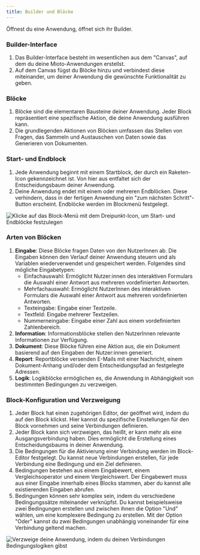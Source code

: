 ```yaml
---
title: Builder und Blöcke
---
```


Öffnest du eine Anwendung, öffnet sich ihr Builder.

### **Builder-Interface**

1. Das Builder-Interface besteht im wesentlichen aus dem "Canvas", auf dem du deine Mioto-Anwendungen erstellst.
2. Auf dem Canvas fügst du Blöcke hinzu und verbindest diese miteinander, um deiner Anwendung die gewünschte Funktionalität zu geben.

### **Blöcke**

1. Blöcke sind die elementaren Bausteine deiner Anwendung. Jeder Block repräsentiert eine spezifische Aktion, die deine Anwendung ausführen kann.
2. Die grundlegenden Aktionen von Blöcken umfassen das Stellen von Fragen, das Sammeln und Austauschen von Daten sowie das Generieren von Dokumenten.

### **Start- und Endblock**

1. Jede Anwendung beginnt mit einem Startblock, der durch ein Raketen-Icon gekennzeichnet ist. Von hier aus entfaltet sich der Entscheidungsbaum deiner Anwendung.
2. Deine Anwendung endet mit einem oder mehreren Endblöcken. Diese verhindern, dass in der fertigen Anwendung ein "zum nächsten Schritt"-Button erscheint. Endblöcke werden im Blockmenü festgelegt.

![Klicke auf das Block-Menü mit dem Dreipunkt-Icon, um Start- und Endblöcke festzulegen](/img/Start_und_Ende.png "Klicke auf das Block-Menü mit dem Dreipunkt-Icon, um Start- und Endblöcke festzulegen")

### **Arten von Blöcken**

1. **Eingabe**: Diese Blöcke fragen Daten von den NutzerInnen ab. Die Eingaben können den Verlauf deiner Anwendung steuern und als Variablen wiederverwendet und gespeichert werden. Folgendes sind mögliche Eingabetypen:
   * Einfachauswahl: Ermöglicht Nutzer\:innen des interaktiven Formulars die Auswahl einer Antwort aus mehreren vordefinierten Antworten.
   * Mehrfachauswahl: Ermöglicht NutzerInnen des interaktiven Formulars die Auswahl einer Antwort aus mehreren vordefinierten Antworten.
   * Texteingabe: Eingabe einer Textzeile.
   * Textfeld: Eingabe mehrerer Textzeilen.
   * Nummerneingabe: Eingabe einer Zahl aus einem vordefinierten Zahlenbereich.
2. **Information**: Informationsblöcke stellen den NutzerInnen relevante Informationen zur Verfügung.
3. **Dokument**: Diese Blöcke führen eine Aktion aus, die ein Dokument basierend auf den Eingaben der Nutzer\:innen generiert.
4. **Report**: Reportblöcke versenden E-Mails mit einer Nachricht, einem Dokument-Anhang und/oder dem Entscheidungspfad an festgelegte Adressen.
5. **Logik**: Logikblöcke ermöglichen es, die Anwendung in Abhängigkeit von bestimmten Bedingungen zu verzweigen.

### **Block-Konfiguration und Verzweigung**

1. Jeder Block hat einen zugehörigen Editor, der geöffnet wird, indem du auf den Block klickst. Hier kannst du spezifische Einstellungen für den Block vornehmen und seine Verbindungen definieren.
2. Jeder Block kann sich verzweigen, das heißt, er kann mehr als eine Ausgangsverbindung haben. Dies ermöglicht die Erstellung eines Entscheidungsbaums in deiner Anwendung.
3. Die Bedingungen für die Aktivierung einer Verbindung werden im Block-Editor festgelegt. Du kannst neue Verbindungen erstellen, für jede Verbindung eine Bedingung und ein Ziel definieren.
4. Bedingungen bestehen aus einem Eingabewert, einem Vergleichsoperator und einem Vergleichswert. Der Eingabewert muss aus einer Eingabe innerhalb eines Blocks stammen, aber du kannst alle existierenden Eingaben abrufen.
5. Bedingungen können sehr komplex sein, indem du verschiedene Bedingungssätze miteinander verknüpfst. Du kannst beispielsweise zwei Bedingungen erstellen und zwischen ihnen die Option "Und" wählen, um eine komplexere Bedingung zu erstellen. Mit der Option "Oder" kannst du zwei Bedingungen unabhängig voneinander für eine Verbindung geltend machen.

![Verzweige deine Anwendung, indem du deinen Verbindungen Bedingungslogiken gibst](/img/Verzweigung.png "Verzweige deine Anwendung, indem du deinen Verbindungen Bedingungslogiken gibst")
